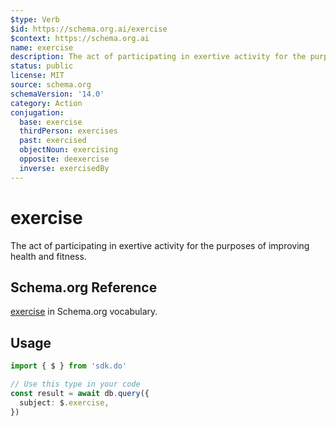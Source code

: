 ```yaml
---
$type: Verb
$id: https://schema.org.ai/exercise
$context: https://schema.org.ai
name: exercise
description: The act of participating in exertive activity for the purposes of improving health and fitness.
status: public
license: MIT
source: schema.org
schemaVersion: '14.0'
category: Action
conjugation:
  base: exercise
  thirdPerson: exercises
  past: exercised
  objectNoun: exercising
  opposite: deexercise
  inverse: exercisedBy
---
```


# exercise

The act of participating in exertive activity for the purposes of improving health and fitness.

## Schema.org Reference

[exercise](https://schema.org/ExerciseAction) in Schema.org vocabulary.

## Usage

```typescript
import { $ } from 'sdk.do'

// Use this type in your code
const result = await db.query({
  subject: $.exercise,
})
```
